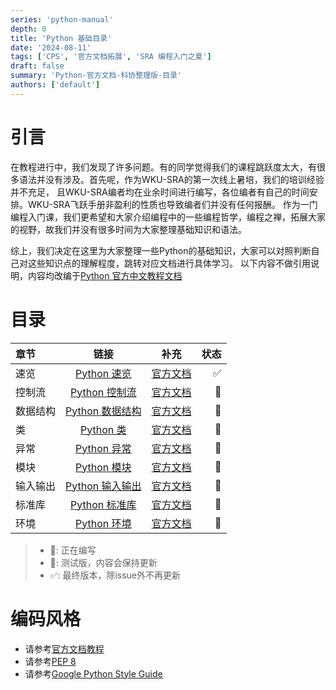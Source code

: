 ```yaml
---
series: 'python-manual'
depth: 0
title: 'Python 基础目录'
date: '2024-08-11'
tags: ['CPS', '官方文档拓展', 'SRA 编程入门之夏']
draft: false
summary: 'Python-官方文档-科协整理版-目录'
authors: ['default']
---
```



# 引言

在教程进行中，我们发现了许多问题。有的同学觉得我们的课程跳跃度太大，有很多语法并没有涉及。首先呢，作为WKU-SRA的第一次线上暑培，我们的培训经验并不充足，
且WKU-SRA编者均在业余时间进行编写，各位编者有自己的时间安排。WKU-SRA飞跃手册非盈利的性质也导致编者们并没有任何报酬。
作为一门编程入门课，我们更希望和大家介绍编程中的一些编程哲学，编程之禅，拓展大家的视野，故我们并没有很多时间为大家整理基础知识和语法。

综上，我们决定在这里为大家整理一些Python的基础知识，大家可以对照判断自己对这些知识点的理解程度，跳转对应文档进行具体学习。
以下内容不做引用说明，内容均改编于[Python 官方中文教程文档](https://docs.python.org/zh-cn/3/tutorial/)

# 目录

| 章节     |           链接            |                                   补充                                   | 状态 |
| :------- | :-----------------------: | :----------------------------------------------------------------------: | ---: |
| 速览     | [Python 速览](elementary) |  [官方文档](https://docs.python.org/zh-cn/3/tutorial/introduction.html)  |   ✅ |
| 控制流   | [Python 控制流](control)  |  [官方文档](https://docs.python.org/zh-cn/3/tutorial/controlflow.html)   |   🛜 |
| 数据结构 |   [Python 数据结构](ds)   | [官方文档](https://docs.python.org/zh-cn/3/tutorial/datastructures.html) |   🛜 |
| 类       |    [Python 类](class)     |    [官方文档](https://docs.python.org/zh-cn/3/tutorial/classes.html)     |   🛜 |
| 异常     | [Python 异常](exception)  |     [官方文档](https://docs.python.org/zh-cn/3/tutorial/errors.html)     |   🚀 |
| 模块     |   [Python 模块](module)   |    [官方文档](https://docs.python.org/zh-cn/3/tutorial/modules.html)     |   🚀 |
| 输入输出 |   [Python 输入输出](io)   |  [官方文档](https://docs.python.org/zh-cn/3/tutorial/inputoutput.html)   |   🚀 |
| 标准库   |   [Python 标准库](lib)    |     [官方文档](https://docs.python.org/zh-cn/3/tutorial/stdlib.html)     |   🚀 |
| 环境     |    [Python 环境](env)     |  [官方文档](https://docs.python.org/zh-cn/3/tutorial/interpreter.html)   |   🚀 |

> - 🚀: 正在编写
> - 🛜: 测试版，内容会保持更新
> - ✅: 最终版本，除issue外不再更新

# 编码风格

- 请参考[官方文档教程](https://docs.python.org/zh-cn/3/tutorial/controlflow.html#documentation-strings)
- 请参考[PEP 8](https://pep8.org/)
- 请参考[Google Python Style Guide](https://google.github.io/styleguide/pyguide.html)
